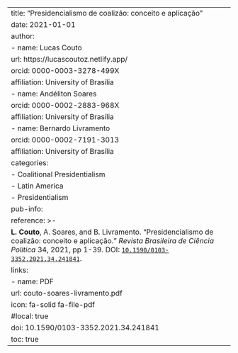 ---
title: "Presidencialismo de coalizão: conceito e aplicação"
date: 2021-01-01
author:
  - name: Lucas Couto
    url: https://lucascoutoz.netlify.app/
    orcid: 0000-0003-3278-499X
    affiliation: University of Brasília
  - name: Andéliton Soares
    orcid: 0000-0002-2883-968X
    affiliation: University of Brasília
  - name: Bernardo Livramento 
    orcid: 0000-0002-7191-3013
    affiliation: University of Brasília 
categories:
  - Coalitional Presidentialism
  - Latin America
  - Presidentialism
pub-info:
  reference: >-
    <strong>L. Couto</strong>, A. Soares, and B. Livramento. “Presidencialismo de coalizão: conceito e aplicação.” <em>Revista Brasileira de Ciência Política</em> 34, 2021, pp 1-39. DOI: <a href="10.1590/0103-3352.2021.34.241841"><code>10.1590/0103-3352.2021.34.241841</code></a>.
  links:
    - name: PDF
      url: couto-soares-livramento.pdf
      icon: fa-solid fa-file-pdf
      #local: true
doi: 10.1590/0103-3352.2021.34.241841
toc: true
---